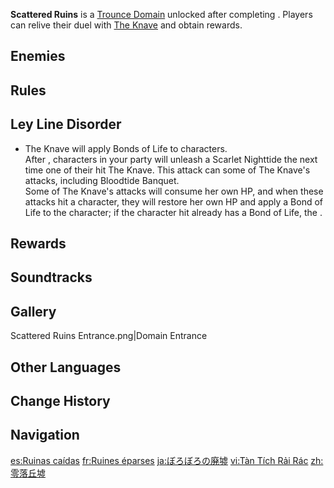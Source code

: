 {{Domain Infobox
|image        = Domain Scattered Ruins.png
|type         = Trounce
|description  = This courtyard was once a wonder to behold, but now lies desolate.<br>The previous battle has been buried like the dying light, but the next duel shall come, as long as the "Family" endures...
|region       = Fontaine
|area         = Liffey Region
|subarea      = Mont Esus East
|requiredAR   = 35/40/45/50
|recLevel     = 60/70/80/90
|drops        = Fading Candle,Silken Feather,Denial and Judgment
}}
{{Description|Destiny leaves no room for excuses. All choices must undergo the trial of sharpened blades.<br>Naive mistakes, ill-defined betrayals, the courage to bring about better ends... All these must brave a test of strength.<br>The rude awakening you received while facing the crimson moon lingers in you still. Relive this battle in your memories, and you may yet learn something new...|Memories: Parting of Light and Shadow}}
'''Scattered Ruins''' is a [[Trounce Domain]] unlocked after completing {{Quest|Into the Sunlight}}. Players can relive their duel with [[The Knave]] and obtain rewards.

==Enemies==
{{Card|The Knave|type=Enemy|caption=1}}

==Rules==
{{Transclude|Domain|trouncerule|section=1}}

==Ley Line Disorder==
* The Knave will apply Bonds of Life to characters.<br>After {{Color|help|clearing a Bond of Life}}, characters in your party will unleash a Scarlet Nighttide the next time one of their {{Color|help|Charged Attacks}} hit The Knave. This attack can {{Color|help|interrupt}} some of The Knave's attacks, including Bloodtide Banquet.<br>Some of The Knave's attacks will consume her own HP, and when these attacks hit a character, they will restore her own HP and apply a Bond of Life to the character; if the character hit already has a Bond of Life, the {{Color|help|DMG dealt by the attack will be increased yet more}}.

==Rewards==
{{Weekly Boss Rewards
|exclusive=Fading Candle,Silken Feather,Denial and Judgment
|billet=Midlander
|gem=Agnidus Agate
}}

==Soundtracks==
{{Soundtracks by Category Table|type=domain}}

==Gallery==
<gallery>
Scattered Ruins Entrance.png|Domain Entrance
</gallery>

==Other Languages==
{{Other Languages
|1_en     = Scattered Ruins
|1_zhs    = 零落丘墟
|1_zhs_rm = Língluò Qiūxū
|1_zht    = 零落丘墟
|1_zht_rm = Língluò Qiūxū
|1_zh_tl  = Scattered Ruins
|1_ja     = ぼろぼろの廃墟
|1_ja_rm  = Boroboro no Haikyo
|1_ja_tl  = Crumbling Ruins
|1_ko     = 영락한 폐허
|1_ko_rm  = 
|1_ko_tl  = 
|1_es     = Ruinas caídas
|1_es_tl  = Fallen Ruins
|1_fr     = Ruines éparses
|1_fr_tl  = Scattered Ruins
|1_ru     = Разрозненные руины
|1_ru_tl  = Scattered Ruins
|1_th     = ซากโบราณที่เกลื่อนกระจาย
|1_th_rm  = 
|1_th_tl  = 
|1_vi     = Tàn Tích Rải Rác
|1_vi_tl  = 
|1_de     = Vereinzelte Ruinen
|1_de_tl  = Scattered Ruins
|1_id     = Scattered Ruins
|1_pt     = Ruínas Dispersas
|1_pt_tl  = 
|1_tr     = Dağılmış Harabeler
|1_tr_tl  = 
|1_it     = Rovine Disperse
|1_it_tl  = 
|2_en     = Memories: Parting of Light and Shadow
|2_zhs    = 追忆: 光与影的诀别
|2_zhs_rm = Zhuīyì: Guāng yǔ Yǐng de Juébié
|2_zht    = 追憶: 光與影的訣別
|2_zht_rm = Zhuīyì: Guāng yǔ Yǐng de Juébié
|2_zh_tl  = Memories: Farewell of Light and Shadow
|2_ja     = 追憶：光と影の決別
|2_ja_rm  = Tsuioku - Hikatokage no ketsubetsu{{Assumed}}
|2_ja_tl  = 
|2_ko     = 추억: 빛과 그림자<->의 결별
|2_ko_rm  = 
|2_ko_tl  = 
|2_es     = Reminiscencia: El adiós de las luces y las sombras
|2_es_tl  = Reminiscence: The Farewell of Lights and Shadows
|2_fr     = Réminiscence: Adieu de lumière et d'ombre
|2_fr_tl  = Reminiscence: Farewell of Light and Shadow
|2_ru     = Воспоминания: Расставание света и тени
|2_ru_tl  = Memories: Parting of Light and Shadow
|2_th     = ทบทวนความจำ: การจากลาของแสงและเงา
|2_th_rm  = 
|2_th_tl  = 
|2_vi     = Hồi Ức: Ánh Sáng Và Bóng Tối Từ Biệt
|2_vi_tl  = 
|2_de     = Erinnerungen: Lebewohl von Licht und Schatten
|2_de_tl  = Memories: Farewell From Light and Shadow
|2_id     = Kenangan: Berpisahnya Cahaya dan Bayangan
|2_id_tl  = 
|2_pt     = Memórias: Despedida da Luz e da Sombra
|2_pt_tl  = 
|2_tr     = Hatıralar: Işık ve Gölgenin Vedası
|2_tr_tl  = 
|2_it     = Memorie: Separazione di Luce e Ombra
|2_it_tl  = 
}}

==Change History==
{{Change History|4.6}}
<!--
==References==
{{Reflist}}
-->
==Navigation==
{{Domain Navbox|Permanent}}

[[es:Ruinas caídas]]
[[fr:Ruines éparses]]
[[ja:ぼろぼろの廃墟]]
[[vi:Tàn Tích Rải Rác]]
[[zh:零落丘墟]]